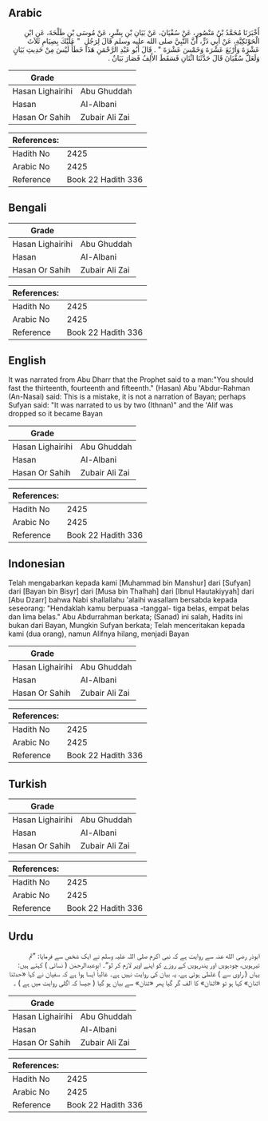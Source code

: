 ## Arabic


<div dir="rtl" lang="ar" style={{fontSize:'larger',backgroundColor:'#f8f9fa',padding:20}}>
أَخْبَرَنَا مُحَمَّدُ بْنُ مَنْصُورٍ، عَنْ سُفْيَانَ، عَنْ بَيَانِ بْنِ بِشْرٍ، عَنْ مُوسَى بْنِ طَلْحَةَ، عَنِ ابْنِ الْحَوْتَكِيَّةِ، عَنْ أَبِي ذَرٍّ، أَنَّ النَّبِيَّ صلى الله عليه وسلم قَالَ لِرَجُلٍ ‏ "‏ عَلَيْكَ بِصِيَامِ ثَلاَثَ عَشْرَةَ وَأَرْبَعَ عَشْرَةَ وَخَمْسَ عَشْرَةَ ‏"‏ ‏.‏ قَالَ أَبُو عَبْدِ الرَّحْمَنِ هَذَا خَطَأٌ لَيْسَ مِنْ حَدِيثِ بَيَانٍ وَلَعَلَّ سُفْيَانَ قَالَ حَدَّثَنَا اثْنَانِ فَسَقَطَ الأَلِفُ فَصَارَ بَيَانٌ ‏.‏
</div>
<div style={{backgroundColor:'#f8f9fa',padding:20, marginBottom: 10}}><table> <thead> <tr> <th>Grade</th> <th></th> </tr> </thead> <tbody> <tr><td>Hasan Lighairihi</td><td>Abu Ghuddah</td></tr><tr><td>Hasan</td><td>Al-Albani</td></tr><tr><td>Hasan Or Sahih</td><td>Zubair Ali Zai</td></tr></tbody></table><table> <thead> <tr> <th>References:</th> <th></th> </tr> </thead> <tbody><tr><td>Hadith No</td><td>2425</td></tr><tr><td>Arabic No</td><td>2425</td></tr><tr><td>Reference</td><td>Book 22 Hadith 336</td></tr></tbody></table></div>

## Bengali


<div dir="ltr" lang="bn" style={{fontSize:'larger',backgroundColor:'#f8f9fa',padding:20}}>

</div>
<div style={{backgroundColor:'#f8f9fa',padding:20, marginBottom: 10}}><table> <thead> <tr> <th>Grade</th> <th></th> </tr> </thead> <tbody> <tr><td>Hasan Lighairihi</td><td>Abu Ghuddah</td></tr><tr><td>Hasan</td><td>Al-Albani</td></tr><tr><td>Hasan Or Sahih</td><td>Zubair Ali Zai</td></tr></tbody></table><table> <thead> <tr> <th>References:</th> <th></th> </tr> </thead> <tbody><tr><td>Hadith No</td><td>2425</td></tr><tr><td>Arabic No</td><td>2425</td></tr><tr><td>Reference</td><td>Book 22 Hadith 336</td></tr></tbody></table></div>

## English


<div dir="ltr" lang="en" style={{fontSize:'larger',backgroundColor:'#f8f9fa',padding:20}}>
It was narrated from Abu Dharr that the Prophet said to a man:"You should fast the thirteenth, fourteenth and fifteenth." (Hasan) Abu 'Abdur-Rahman (An-Nasai) said: This is a mistake, it is not a narration of Bayan; perhaps Sufyan said: "It was narrated to us by two (Ithnan)" and the 'Alif was dropped so it became Bayan
</div>
<div style={{backgroundColor:'#f8f9fa',padding:20, marginBottom: 10}}><table> <thead> <tr> <th>Grade</th> <th></th> </tr> </thead> <tbody> <tr><td>Hasan Lighairihi</td><td>Abu Ghuddah</td></tr><tr><td>Hasan</td><td>Al-Albani</td></tr><tr><td>Hasan Or Sahih</td><td>Zubair Ali Zai</td></tr></tbody></table><table> <thead> <tr> <th>References:</th> <th></th> </tr> </thead> <tbody><tr><td>Hadith No</td><td>2425</td></tr><tr><td>Arabic No</td><td>2425</td></tr><tr><td>Reference</td><td>Book 22 Hadith 336</td></tr></tbody></table></div>

## Indonesian


<div dir="ltr" lang="id" style={{fontSize:'larger',backgroundColor:'#f8f9fa',padding:20}}>
Telah mengabarkan kepada kami [Muhammad bin Manshur] dari [Sufyan] dari [Bayan bin Bisyr] dari [Musa bin Thalhah] dari [Ibnul Hautakiyyah] dari [Abu Dzarr] bahwa Nabi shallallahu 'alaihi wasallam bersabda kepada seseorang: "Hendaklah kamu berpuasa -tanggal- tiga belas, empat belas dan lima belas." Abu Abdurrahman berkata; (Sanad) ini salah, Hadits ini bukan dari Bayan, Mungkin Sufyan berkata; Telah menceritakan kepada kami (dua orang), namun Alifnya hilang, menjadi Bayan
</div>
<div style={{backgroundColor:'#f8f9fa',padding:20, marginBottom: 10}}><table> <thead> <tr> <th>Grade</th> <th></th> </tr> </thead> <tbody> <tr><td>Hasan Lighairihi</td><td>Abu Ghuddah</td></tr><tr><td>Hasan</td><td>Al-Albani</td></tr><tr><td>Hasan Or Sahih</td><td>Zubair Ali Zai</td></tr></tbody></table><table> <thead> <tr> <th>References:</th> <th></th> </tr> </thead> <tbody><tr><td>Hadith No</td><td>2425</td></tr><tr><td>Arabic No</td><td>2425</td></tr><tr><td>Reference</td><td>Book 22 Hadith 336</td></tr></tbody></table></div>

## Turkish


<div dir="ltr" lang="tr" style={{fontSize:'larger',backgroundColor:'#f8f9fa',padding:20}}>

</div>
<div style={{backgroundColor:'#f8f9fa',padding:20, marginBottom: 10}}><table> <thead> <tr> <th>Grade</th> <th></th> </tr> </thead> <tbody> <tr><td>Hasan Lighairihi</td><td>Abu Ghuddah</td></tr><tr><td>Hasan</td><td>Al-Albani</td></tr><tr><td>Hasan Or Sahih</td><td>Zubair Ali Zai</td></tr></tbody></table><table> <thead> <tr> <th>References:</th> <th></th> </tr> </thead> <tbody><tr><td>Hadith No</td><td>2425</td></tr><tr><td>Arabic No</td><td>2425</td></tr><tr><td>Reference</td><td>Book 22 Hadith 336</td></tr></tbody></table></div>

## Urdu


<div dir="rtl" lang="ur" style={{fontSize:'larger',backgroundColor:'#f8f9fa',padding:20}}>
ابوذر رضی الله عنہ سے روایت ہے کہ نبی اکرم صلی اللہ علیہ وسلم نے ایک شخص سے فرمایا: ”تم تیرہویں، چودہویں اور پندرہویں کے روزے کو اپنے اوپر لازم کر لو“۔ ابوعبدالرحمٰن ( نسائی ) کہتے ہیں: یہاں ( راوی سے ) غلطی ہوئی ہے، یہ بیان کی روایت نہیں ہے۔ غالباً ایسا ہوا ہے کہ سفیان نے کہا «حدثنا اثنان» کہا ہو تو «اثنان» کا الف گر گیا پھر «ثنان» سے بیان ہو گیا ( جیسا کہ اگلی روایت میں ہے ) ۔
</div>
<div style={{backgroundColor:'#f8f9fa',padding:20, marginBottom: 10}}><table> <thead> <tr> <th>Grade</th> <th></th> </tr> </thead> <tbody> <tr><td>Hasan Lighairihi</td><td>Abu Ghuddah</td></tr><tr><td>Hasan</td><td>Al-Albani</td></tr><tr><td>Hasan Or Sahih</td><td>Zubair Ali Zai</td></tr></tbody></table><table> <thead> <tr> <th>References:</th> <th></th> </tr> </thead> <tbody><tr><td>Hadith No</td><td>2425</td></tr><tr><td>Arabic No</td><td>2425</td></tr><tr><td>Reference</td><td>Book 22 Hadith 336</td></tr></tbody></table></div>